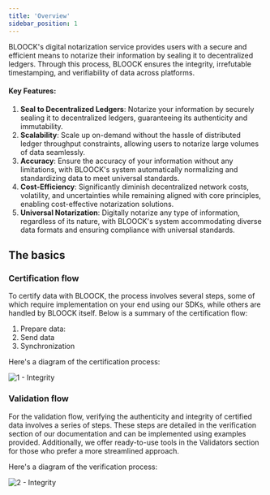 ```yaml
---
title: 'Overview'
sidebar_position: 1
---
```


BLOOCK's digital notarization service provides users with a secure and efficient means to notarize their information by sealing it to decentralized ledgers. Through this process, BLOOCK ensures the integrity, irrefutable timestamping, and verifiability of data across platforms.

#### Key Features:

1. **Seal to Decentralized Ledgers**: Notarize your information by securely sealing it to decentralized ledgers, guaranteeing its authenticity and immutability.
2. **Scalability**: Scale up on-demand without the hassle of distributed ledger throughput constraints, allowing users to notarize large volumes of data seamlessly.
3. **Accuracy**: Ensure the accuracy of your information without any limitations, with BLOOCK's system automatically normalizing and standardizing data to meet universal standards.
4. **Cost-Efficiency**: Significantly diminish decentralized network costs, volatility, and uncertainties while remaining aligned with core principles, enabling cost-effective notarization solutions.
5. **Universal Notarization**: Digitally notarize any type of information, regardless of its nature, with BLOOCK's system accommodating diverse data formats and ensuring compliance with universal standards.

## The basics

### Certification flow

To certify data with BLOOCK, the process involves several steps, some of which require implementation on your end using our SDKs, while others are handled by BLOOCK itself. Below is a summary of the certification flow:

1. Prepare data:
2. Send data
3. Synchronization

Here's a diagram of the certification process:

![1 - Integrity](/static/docs/guides/integrity/1-integrity.png)

### Validation flow

For the validation flow, verifying the authenticity and integrity of certified data involves a series of steps. These steps are detailed in the verification section of our documentation and can be implemented using examples provided. Additionally, we offer ready-to-use tools in the Validators section for those who prefer a more streamlined approach.

Here's a diagram of the verification process:

![2 - Integrity](/static/docs/guides/integrity/2-integrity.png)
